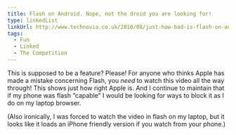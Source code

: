 ```yaml
---
title: Flash on Android. Nope, not the droid you are looking for!
type: linkedList
linkUrl: http://www.technovia.co.uk/2010/08/just-how-bad-is-flash-on-android.html
tags:
  - Fun
  - Linked
  - The Competition
---
```


This is supposed to be a feature? Please! For anyone who thinks Apple has made a mistake concerning Flash, you _need_ to watch this video all the way through! This shows just how right Apple is. And I continue to maintain that if my phone was flash “capable” I would be looking for ways to block it as I do on my laptop browser.

(Also ironically, I was forced to watch the video in flash on my laptop, but it looks like it loads an iPhone friendly version if you watch from your phone.)
